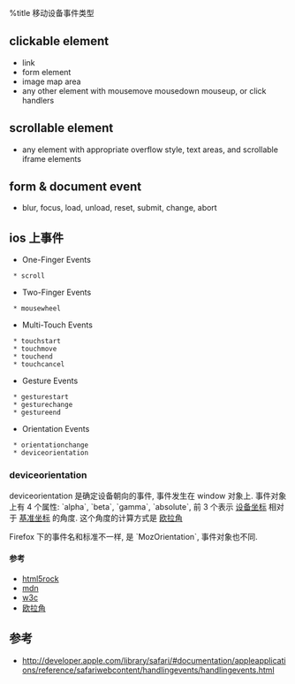 %title 移动设备事件类型 

== clickable element ==
* link
* form element
* image map area
* any other element with mousemove mousedown mouseup, or click handlers

== scrollable element ==
* any element with appropriate overflow style, text areas, and scrollable iframe elements

== form & document event ==
* blur, focus, load, unload, reset, submit, change, abort


== ios 上事件 ==
* One-Finger Events
  * scroll
* Two-Finger Events
  * mousewheel
* Multi-Touch Events
  * touchstart
  * touchmove
  * touchend
  * touchcancel
* Gesture Events
  * gesturestart
  * gesturechange
  * gestureend
* Orientation Events
  * orientationchange
  * deviceorientation

=== deviceorientation ===

deviceorientation 是确定设备朝向的事件, 事件发生在 window 对象上. 事件对象上有 4 个属性:
`alpha`, `beta`, `gamma`, `absolute`, 前 3 个表示 [[https://developer.mozilla.org/en-US/docs/Web/Guide/DOM/Events/Orientation_and_motion_data_explained?redirectlocale=en-US&redirectslug=DOM%2FOrientation_and_motion_data_explained#Device_coordinate_frame|设备坐标]] 相对于 [[https://developer.mozilla.org/en-US/docs/Web/Guide/DOM/Events/Orientation_and_motion_data_explained?redirectlocale=en-US&redirectslug=DOM%2FOrientation_and_motion_data_explained#Earth_coordinate_frame|基准坐标]] 的角度. 这个角度的计算方式是 [[https://zh.wikipedia.org/wiki/%E6%AC%A7%E6%8B%89%E8%A7%92 |欧拉角]] 

Firefox 下的事件名和标准不一样, 是 `MozOrientation`, 事件对象也不同.  

==== 参考 ====
* [[http://www.html5rocks.com/en/tutorials/device/orientation/|html5rock]]
* [[https://developer.mozilla.org/en-US/docs/Web/Guide/DOM/Events/Orientation_and_motion_data_explained?redirectlocale=en-US&redirectslug=DOM%2FOrientation_and_motion_data_explained#Earth_coordinate_frame|mdn]]
* [[http://dev.w3.org/geo/api/spec-source-orientation.html|w3c]]
* [[https://zh.wikipedia.org/wiki/%E6%AC%A7%E6%8B%89%E8%A7%92 |欧拉角]]





== 参考 ==
* http://developer.apple.com/library/safari/#documentation/appleapplications/reference/safariwebcontent/handlingevents/handlingevents.html

